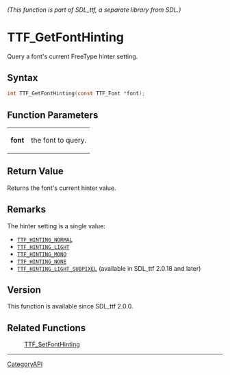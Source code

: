 ====== (This function is part of SDL_ttf, a separate library from SDL.) ======
= TTF_GetFontHinting =

Query a font's current FreeType hinter setting.

== Syntax ==

<syntaxhighlight lang='c'>
int TTF_GetFontHinting(const TTF_Font *font);
</syntaxhighlight>

== Function Parameters ==

{|
|'''font'''
|the font to query.
|}

== Return Value ==

Returns the font's current hinter value.

== Remarks ==

The hinter setting is a single value:

* <code>[[TTF_HINTING_NORMAL]]</code>
* <code>[[TTF_HINTING_LIGHT]]</code>
* <code>[[TTF_HINTING_MONO]]</code>
* <code>[[TTF_HINTING_NONE]]</code>
* <code>[[TTF_HINTING_LIGHT_SUBPIXEL]]</code> (available in SDL_ttf 2.0.18 and later)

== Version ==

This function is available since SDL_ttf 2.0.0.

== Related Functions ==

:[[TTF_SetFontHinting]]

----
[[CategoryAPI]]


